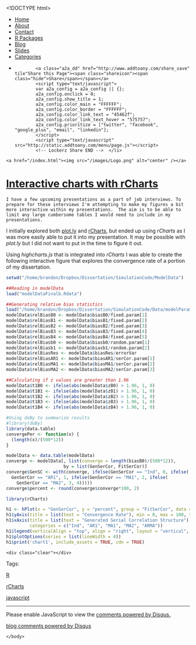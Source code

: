 <!DOCTYPE html>
<html>
  <head>
    <meta charset="utf-8">
    <title>Interactive charts with rCharts</title>
    <meta name="author" content="Brandon LeBeau" />
   <link rel="alternate" type="application/rss+xml" title="Educate-R" href="http://educate-r.org/feed.xml">
    <link rel="stylesheet" type="text/css" href="/stylesheets/newstyle.css">
    <link rel="stylesheet" href="/stylesheets/xcodeDkGrey.css">
    <script type='text/javascript' src="/stylesheets/highlight.pack.js"></script>
<script type="text/javascript">

    var _gaq = _gaq || [];
    _gaq.push(['_setAccount', 'UA-43425299-1']);
    _gaq.push(['_trackPageview']);

    (function() {
      var ga = document.createElement('script'); ga.type = 'text/javascript'; ga.async = true;
      ga.src = ('https:' == document.location.protocol ? 'https://ssl' : 'http://www') + '.google-analytics.com/ga.js';
      var s = document.getElementsByTagName('script')[0]; s.parentNode.insertBefore(ga, s);
    })();
 </script>

   </head>

  <body>
    <script>hljs.initHighlightingOnLoad();</script>

 <div id="navigation">
  <ul>
  <li><a href="/index.html">Home</a></li>
  <li><a href="/about.html">About</a></li>
  <li><a href="/contact.html">Contact</a></li>
  <li><a href="/projects.html">R Packages</a></li>
  <li><a href="/blog.html">Blog</a></li>
  <li><a href="/slides.html">Slides</a></li>
  <li><a href="/tags.html">Categories</a></li>
  <li>         <!-- Lockerz Share BEGIN -->
            <a class="a2a_dd" href="http://www.addtoany.com/share_save" tile"Share this Page"><span class="shareicon"><span class="hide">Share</span></span></a>
            <script type="text/javascript">
            var a2a_config = a2a_config || {};
            a2a_config.onclick = 0;
            a2a_config.show_title = 1;
            a2a_config.color_main = "FFFFFF";
            a2a_config.color_border = "FFFFFF";
            a2a_config.color_link_text = "45462f";
            a2a_config.color_link_text_hover = "575757";
            a2a_config.prioritize = ["twitter", "facebook",  "google_plus", "email", "linkedin"];
            </script>
            <script type="text/javascript" src="http://static.addtoany.com/menu/page.js"></script>
            <!-- Lockerz Share END -->  </li>
  </ul>
  </div>
  <div id="headerimg">
    <a href="/index.html"><img src="/images/Logo.png" alt="center" /></a>
  </div>
  <div class="content">
  <div class="blog">
   <!-- <h2>Interactive charts with rCharts</h2> -->
     <div class="full">
  <h1 class="entry-title">
    <a href="/Rmd/2014-02-14-rcharts.Rmd" title="Interactive charts with rCharts" rel="bookmark">Interactive charts with rCharts</a>
  </h1>
  <div class="entry-content full-content">
    I have a few upcoming presentations as a part of job interviews. To prepare for these interviews I'm attempting to make my figures a bit more interactive within my presentations.  The aim is to be able to limit any large cumbersome tables I would need to include in my presentations.

I initially explored both [plot.ly](http://plot.ly) and [rCharts](http://ramnathv.github.io/rCharts/), but ended up using *rCharts* as I was more easily able to put it into my presentation.  It may be possible with *plot.ly* but I did not want to put in the time to figure it out.

Using *highcharts.js* that is integrated into *rCharts* I was able to create the following interactive figure that explores the convergence rate of a portion of my dissertation.

```r
setwd("/home/brandon/Dropbox/Dissertation/SimulationCode/ModelData")

##Reading in modelData
load("modelDataFinalb.Rdata")

##Generating relative bias statistics
load("/home/brandon/Dropbox/Dissertation/SimulationCode/Data/modelParams3.Rdata")
modelData$relBiasB0 <- modelData$biasB0/fixed.param[1]
modelData$relBiasB1 <- modelData$biasB1/fixed.param[2]
modelData$relBiasB2 <- modelData$biasB2/fixed.param[3]
modelData$relBiasB3 <- modelData$biasB3/fixed.param[4]
modelData$relBiasB4 <- modelData$biasB4/fixed.param[5]
modelData$relBiasb0 <- modelData$biasb0/random.param[1]
modelData$relBiasb1 <- modelData$biasb1/random.param[2]
modelData$relBiasRes <- modelData$biasRes/errorVar
modelData$relBiasAR1 <- modelData$biasAR1/serCor.param[1]
modelData$relBiasMA1 <- modelData$biasMA1/serCor.param[2]
modelData$relBiasMA2 <- modelData$biasMA2/serCor.param[3]

##Calculating if z values are greater than 1.96
modelData$t1B0 <- ifelse(abs(modelData$zB0) > 1.96, 1, 0)
modelData$t1B1 <- ifelse(abs(modelData$zB1) > 1.96, 1, 0)
modelData$t1B2 <- ifelse(abs(modelData$zB2) > 1.96, 1, 0)
modelData$t1B3 <- ifelse(abs(modelData$zB3) > 1.96, 1, 0)
modelData$t1B4 <- ifelse(abs(modelData$zB4) > 1.96, 1, 0)

#Using doBy to summarize results
#library(doBy)
library(data.table)
convergePer <- function(x) {
  (length(x)/(500*12))
}

modelData <- data.table(modelData)
converge <- modelData[, list(converge = length(biasB0)/(500*12)), 
                      by = list(GenSerCor, FitSerCor)]
converge$GenSC <- with(converge, ifelse(GenSerCor == "Ind", 0, ifelse(
  GenSerCor == "AR1", 1, ifelse(GenSerCor == "MA1", 2, ifelse(
    GenSerCor == "MA2", 3, 4)))))
converge$percent <- round(converge$converge*100, 2)
```

```r
library(rCharts)

h1 <- hPlot(x = "GenSerCor", y = "percent", group = "FitSerCor", data = converge)
h1$yAxis(title = list(text = "Convergence Rate"), min = 0, max = 100, tickInterval = 10)
h1$xAxis(title = list(text = "Generated Serial Correlation Structure"),
         categories = c("Ind", "AR1", "MA1", "MA2", "ARMA"))
h1$legend(verticalAlign = "top", align = "right", layout = "vertical", title = list(text = "Fitted SC"))
h1$plotOptions(series = list(lineWidth = 4))
h1$print('chart1', include_assets = TRUE, cdn = TRUE)
```


    <div class="clear"></div>
  </div>
  <p class="alt-font tight">
    Tags:&nbsp;
    
    <a href="/tags.html#R-ref" >R</a>
    
    <a href="/tags.html#rCharts-ref" >rCharts</a>
    
    <a href="/tags.html#javascript-ref" >javascript</a>
    
  </p>
  <p class="by-line">
    <span class="date full-date">
      <abbr class="published" title=""></abbr>
    </span>
  </p>
  <div class="clear"></div>
</div>
<div class="rule">
  <hr/>
</div>

<div id="disqus_thread"></div>
<script type="text/javascript">
  var disqus_shortname = 'rjourney';

  var disqus_url = "http://lebebr01.github.com/Rmd/2014-02-14-rcharts.Rmd";

  (function() {
      var dsq = document.createElement('script'); dsq.type = 'text/javascript'; dsq.async = true;
      dsq.src = 'http://' + disqus_shortname + '.disqus.com/embed.js';
      (document.getElementsByTagName('head')[0] || document.getElementsByTagName('body')[0]).appendChild(dsq);
  })();
</script>
<noscript>Please enable JavaScript to view the <a href="http://disqus.com/?ref_noscript">comments powered by Disqus.</a></noscript>
<a href="http://disqus.com" class="dsq-brlink">blog comments powered by <span class="logo-disqus">Disqus</span></a>




  </div>
  </div>  
    </body>
</html>
